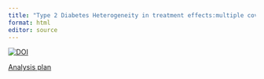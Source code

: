 ```yaml
---
title: "Type 2 Diabetes Heterogeneity in treatment effects:multiple covariates"
format: html
editor: source
---
```


[![DOI](https://zenodo.org/badge/910548668.svg)](https://zenodo.org/badge/latestdoi/910548668)

[Analysis plan](https://type2diabetessystematicreview.github.io/nma_more_covariates_public/analysis_plan.html)



